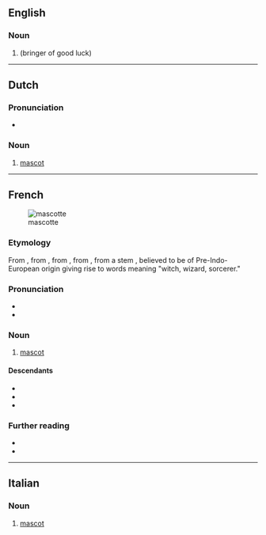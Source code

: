 ==English==

===Noun===
{{en-noun}}

# {{archaic form of|en|mascot}} (bringer of good luck)

----

==Dutch==

===Pronunciation===
* {{audio|nl|Nl-mascotte.ogg|Audio}}

===Noun===
{{nl-noun|f|g2=m|-s|mascotje|dim2=mascottetje}}

# [[mascot]]

----

==French==
[[File:Tux.svg|thumb|mascotte]]

===Etymology===
From {{etyl|prv|fr}} {{m|oc|mascoto}}, from {{m|oc|masco||witch}}, from {{etyl|pro|fr}} {{m|la|masca}}, from {{etyl|ML.|fr}} {{m|la|masca}}, from a stem {{m|und|*maska}}, {{m|und|*mask-||black}} believed to be of Pre-Indo-European origin giving rise to words meaning "witch, wizard, sorcerer."

===Pronunciation===
* {{fr-IPA}}
* {{audio|fr|LL-Q150 (fra)-DSwissK-mascotte.wav|Audio}}

===Noun===
{{fr-noun|f}}

# [[mascot]] {{gloss|something used to symbolize a sports team or other group}}

====Descendants====
* {{desc|ca|mascota|bor=1}}
* {{desc|gl|mascota|bor=1}}
* {{desc|es|mascota|bor=1}}

===Further reading===
* {{R:TLFi}}
* {{pedia|lang=fr}}

----

==Italian==

===Noun===
{{it-noun|f|-}}

# [[mascot]]